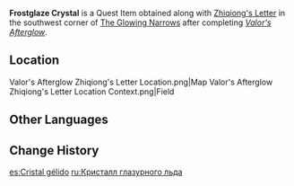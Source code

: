 {{Item Infobox
|id          = 101691
|type        = Quest Items
|quality     = 4
|memento     = Yes
|description = A glaze crystal produced in the depths of [[The Chasm]], this special Glaze Sand Crystal ore was one of many scattered about during the battle against the giant ruin machine. Glaze Sand Crystal ore is a regional specialty of The Chasm, but this one is different from the rest.<br />Under the radiance of the blue crystal and the power of the Abyss, a strange spiral pattern has emerged within this stone, and it is cold, almost chilling to the touch.<br />This once smooth crystal has been transformed into this shape by the great might that descended from the heavens and the miasma that arose from the earth's depths — and perhaps the form it has taken is itself a warning unto mortals.<br />If the interaction of these forces alone could twist stone and metal thus, if that ordinary heroine was truly able to witness the end of the pitch-dark path, how would she have faced the discovery she would make?
|source1     = Found in [[The Glowing Narrows]] after completing ''[[Valor's Afterglow]]''
}}
'''Frostglaze Crystal''' is a Quest Item obtained along with [[Zhiqiong's Letter]] in the southwest corner of [[The Glowing Narrows]] after completing ''[[Valor's Afterglow]]''.

==Location==
<gallery>
Valor's Afterglow Zhiqiong's Letter Location.png|Map
Valor's Afterglow Zhiqiong's Letter Location Context.png|Field
</gallery>

==Other Languages==
{{Other Languages
|en      = Frostglaze Crystal
|zhs     = 琉璃寒晶
|zhs_rm  = Liúlí Hánjīng
|zht     = 琉璃寒晶
|zht_rm  = Liúlí Hánjīng
|zh_tl   = Glazed Cold Crystal
|ja      = 琉璃寒晶
|ja_rm   = Ruri Kanshou
|ja_tl   = Glazed Cold Crystal
|ko      = 서늘한 유리 수정
|ko_rm   = Seoneulhan Yuri Sujeong
|ko_tl   = Cool Glass Crystal
|es      = Cristal gélido
|es_tl   = Icy Crystal
|fr      = Cristal givrémaillé
|fr_tl   = Frost-Enameled Crystal
|ru      = Кристалл глазурного льда
|ru_tl   = Crystal of Glazed Ice
|th      = Frostglaze Crystal
|vi      = Lưu Ly Hàn Tinh
|vi_tl   = 
|de      = Kalter Kristallsand
|de_tl   = Cold Crystal Sand
|id      = Kristal Es Beku
|id_tl   = Frozen Ice Crystal
|pt      = Cristal Congelado
|pt_tl   = 
|tr      = Parlak Buz Kristali
|tr_tl   = 
|it      = Cristallo Gelovitreo
|it_tl   = Frostglass Crystal
}}

==Change History==
{{Change History|2.6}}

[[es:Cristal gélido]]
[[ru:Кристалл глазурного льда]]